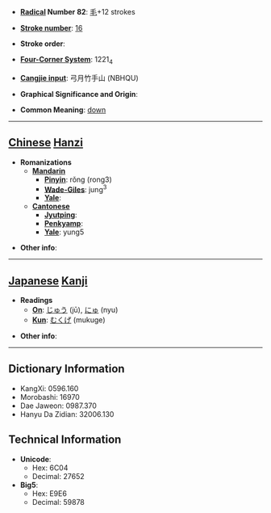 * '''[[Wiktionary:Chinese radical index| Radical]] Number 82''': [[Wiktionary:Chinese radical index 毛|毛]]+12 strokes

* '''[[Wiktionary:Chinese total strokes index|Stroke number]]''': [[Wiktionary:Chinese total strokes index 16|16]]

* '''Stroke order''': 

* '''[[Wiktionary:Chinese four corner index|Four-Corner System]]''': 1221<sub>4</sub>

* '''[[Wiktionary:Chinese Cangjie index|Cangjie input]]''': 弓月竹手山 (NBHQU)

* '''Graphical Significance and Origin''': 

* '''Common Meaning''': [[down]]

----

== [[Chinese]] [[Hanzi]] ==

* '''Romanizations'''
** '''[[Mandarin]]'''
*** '''[[Pinyin]]''': rǒng (rong3)
*** '''[[Wade-Giles]]''': jung<sup>3</sup>
*** '''[[Yale]]''': 
** '''[[Cantonese]]'''
*** '''[[Jyutping]]''':
*** '''[[Penkyamp]]''': 
*** '''[[Yale]]''': yung5

* '''Other info''': 

----

== [[Japanese]] [[Kanji]] ==

* '''Readings'''
** '''[[On]]''': [[じゅう]] (jū), [[にゅ]] (nyu)
** '''[[Kun]]''': [[むくげ]] (mukuge)

* '''Other info''':  

----

== Dictionary Information ==

* KangXi: 0596.160
* Morobashi: 16970
* Dae Jaweon: 0987.370
* Hanyu Da Zidian: 32006.130

== Technical Information ==

* '''Unicode''':
** Hex: 6C04
** Decimal: 27652
* '''Big5''':
** Hex: E9E6
** Decimal: 59878